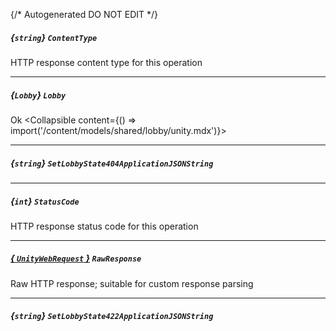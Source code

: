 {/* Autogenerated DO NOT EDIT  */}

##### *{`string`}* `ContentType`
HTTP response content type for this operation

---
##### *{`Lobby`}* `Lobby`
Ok
<Collapsible content={() => import('/content/models/shared/lobby/unity.mdx')}>
</Collapsible>

---
##### *{`string`}* `SetLobbyState404ApplicationJSONString`

---
##### *{`int`}* `StatusCode`
HTTP response status code for this operation

---
##### [*{ `UnityWebRequest` }*](https://docs.unity3d.com/2021.3/Documentation/ScriptReference/Networking.UnityWebRequest.html) `RawResponse`
Raw HTTP response; suitable for custom response parsing

---
##### *{`string`}* `SetLobbyState422ApplicationJSONString`


